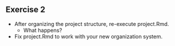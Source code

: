 ## Exercise 2

* After organizing the project structure, re-execute project.Rmd.
  * What happens?
* Fix project.Rmd to work with your new organization system.
